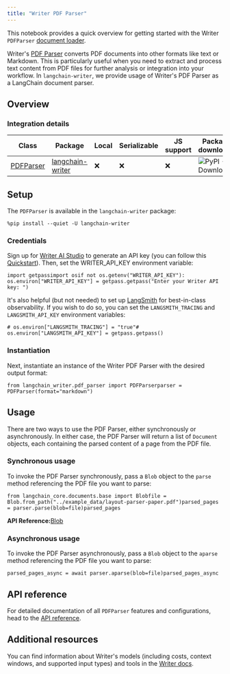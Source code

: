 ```yaml
---
title: "Writer PDF Parser"
---
```


This notebook provides a quick overview for getting started with the Writer `PDFParser` [document loader](/src/oss/concepts/document_loaders).

Writer's [PDF Parser](https://dev.writer.com/api-guides/api-reference/tool-api/pdf-parser#parse-pdf) converts PDF documents into other formats like text or Markdown. This is particularly useful when you need to extract and process text content from PDF files for further analysis or integration into your workflow. In `langchain-writer`, we provide usage of Writer's PDF Parser as a LangChain document parser.

## Overview

### Integration details

| Class                                                                                                | Package                                                        | Local | Serializable | JS support | Package downloads                                                                                                  | Package latest                                                                                                  |
| ---------------------------------------------------------------------------------------------------- | -------------------------------------------------------------- | ----- | ------------ | ---------- | ------------------------------------------------------------------------------------------------------------------ | --------------------------------------------------------------------------------------------------------------- |
| [PDFParser](https://github.com/writer/langchain-writer/blob/main/langchain_writer/pdf_parser.py#L55) | [langchain-writer](https://pypi.org/project/langchain-writer/) | ❌     | ❌            | ❌          | ![PyPI - Downloads](/images/oss/integrations/document_loaders/parsers/writer_pdf_parser/pypi/dm/langchain-writer) | ![PyPI - Version](/images/oss/integrations/document_loaders/parsers/writer_pdf_parser/pypi/v/langchain-writer) |

## Setup

The `PDFParser` is available in the `langchain-writer` package:

```
%pip install --quiet -U langchain-writer
```

### Credentials

Sign up for [Writer AI Studio](https://app.writer.com/aistudio/signup?utm_campaign=devrel) to generate an API key (you can follow this [Quickstart](https://dev.writer.com/api-guides/quickstart)). Then, set the WRITER\_API\_KEY environment variable:

```
import getpassimport osif not os.getenv("WRITER_API_KEY"):    os.environ["WRITER_API_KEY"] = getpass.getpass("Enter your Writer API key: ")
```

It's also helpful (but not needed) to set up [LangSmith](https://smith.langchain.com/) for best-in-class observability. If you wish to do so, you can set the `LANGSMITH_TRACING` and `LANGSMITH_API_KEY` environment variables:

```
# os.environ["LANGSMITH_TRACING"] = "true"# os.environ["LANGSMITH_API_KEY"] = getpass.getpass()
```

### Instantiation

Next, instantiate an instance of the Writer PDF Parser with the desired output format:

```
from langchain_writer.pdf_parser import PDFParserparser = PDFParser(format="markdown")
```

## Usage

There are two ways to use the PDF Parser, either synchronously or asynchronously. In either case, the PDF Parser will return a list of `Document` objects, each containing the parsed content of a page from the PDF file.

### Synchronous usage

To invoke the PDF Parser synchronously, pass a `Blob` object to the `parse` method referencing the PDF file you want to parse:

```
from langchain_core.documents.base import Blobfile = Blob.from_path("../example_data/layout-parser-paper.pdf")parsed_pages = parser.parse(blob=file)parsed_pages
```

**API Reference:**[Blob](https://python.langchain.com/api_reference/core/documents/langchain_core.documents.base.Blob.html)

### Asynchronous usage

To invoke the PDF Parser asynchronously, pass a `Blob` object to the `aparse` method referencing the PDF file you want to parse:

```
parsed_pages_async = await parser.aparse(blob=file)parsed_pages_async
```

## API reference

For detailed documentation of all `PDFParser` features and configurations, head to the [API reference](https://python.langchain.com/api_reference/writer/pdf_parser/langchain_writer.pdf_parser.PDFParser.html#langchain_writer.pdf_parser.PDFParser).

## Additional resources

You can find information about Writer's models (including costs, context windows, and supported input types) and tools in the [Writer docs](https://dev.writer.com/home).
